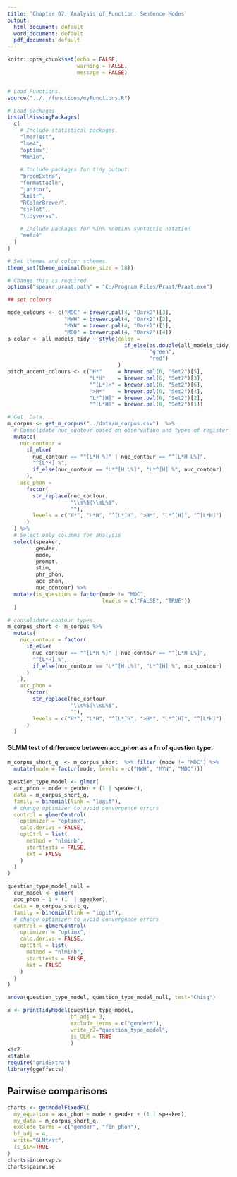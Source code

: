 ```yaml
---
title: 'Chapter 07: Analysis of Function: Sentence Modes'
output:
  html_document: default
  word_document: default
  pdf_document: default
---
```



```r
knitr::opts_chunk$set(echo = FALSE,
                      warning = FALSE,
                      message = FALSE)


# Load Functions.
source("../../functions/myFunctions.R") 

# Load packages.
installMissingPackages(
  c(
    # Include statistical packages.
    "lmerTest",
    "lme4",
    "optimx",
    "MuMIn",
    
    # Include packages for tidy output.
    "broomExtra",
    "formattable",
    "janitor",
    "knitr",
    "RColorBrewer",
    "sjPlot",
    "tidyverse",
    
    # Include packages for %in% %notin% syntactic notation
    "mefa4"
  )
)

# Set themes and colour schemes.
theme_set(theme_minimal(base_size = 18))

# Change this as required
options("speakr.praat.path" = "C:/Program Files/Praat/Praat.exe")

## set colours

mode_colours <- c("MDC" = brewer.pal(4, "Dark2")[3],
                  "MWH" = brewer.pal(4, "Dark2")[2],
                  "MYN" = brewer.pal(4, "Dark2")[1],
                  "MDQ" = brewer.pal(4, "Dark2")[4])
p_color <- all_models_tidy ~ style(color =
                                     if_else(as.double(all_models_tidy) < 0.05,
                                             "green",
                                             "red")
                                   )
pitch_accent_colours <- c("H*"     = brewer.pal(6, "Set2")[5],
                          "L*H"    = brewer.pal(6, "Set2")[3],
                          "^[L*]H" = brewer.pal(6, "Set2")[6],
                          ">H*"    = brewer.pal(6, "Set2")[4],
                          "L*^[H]" = brewer.pal(6, "Set2")[2],
                          "^[L*H]" = brewer.pal(6, "Set2")[1])
```


```r
# Get  Data.
m_corpus <- get_m_corpus("../data/m_corpus.csv")  %>%
  # Consolidate nuc_contour based on observation and types of register shift.
  mutate(
    nuc_contour =
      if_else(
        nuc_contour == "^[L*H %]" | nuc_contour == "^[L*H L%]",
        "^[L*H] %",
        if_else(nuc_contour == "L*^[H L%]", "L*^[H] %", nuc_contour)
      ),
    acc_phon =
      factor(
        str_replace(nuc_contour,
                    "\\s%$|\\sL%$",
                    ""),
        levels = c("H*", "L*H", "^[L*]H", ">H*", "L*^[H]", "^[L*H]")
      )
  ) %>%
  # Select only columns for analysis
  select(speaker,
         gender,
         mode,
         prompt,
         stim,
         phr_phon,
         acc_phon,
         nuc_contour) %>% 
  mutate(is_question = factor(mode != "MDC",
                              levels = c("FALSE", "TRUE"))
  )

# consolidate contour types.
m_corpus_short <- m_corpus %>%
  mutate(
    nuc_contour = factor(
      if_else(
        nuc_contour == "^[L*H %]" | nuc_contour == "^[L*H L%]",
        "^[L*H] %",
        if_else(nuc_contour == "L*^[H L%]", "L*^[H] %", nuc_contour)
      )
    ),
    acc_phon =
      factor(
        str_replace(nuc_contour,
                    "\\s%$|\\sL%$",
                    ""),
        levels = c("H*", "L*H", "^[L*]H", ">H*", "L*^[H]", "^[L*H]")
      )
  )

```

#### GLMM test of difference between acc_phon as a fn of question type.

```r
m_corpus_short_q  <- m_corpus_short  %>% filter (mode != "MDC") %>% 
  mutate(mode = factor(mode, levels = c("MWH", "MYN", "MDQ")))

question_type_model <- glmer(
  acc_phon ~ mode + gender + (1 | speaker),
  data = m_corpus_short_q,
  family = binomial(link = "logit"),
  # change optimizer to avoid convergence errors
  control = glmerControl(
    optimizer = "optimx",
    calc.derivs = FALSE,
    optCtrl = list(
      method = "nlminb",
      starttests = FALSE,
      kkt = FALSE
    )
  )
)

question_type_model_null = 
  cur_model <- glmer(
  acc_phon ~ 1 + (1  | speaker),
  data = m_corpus_short_q,
  family = binomial(link = "logit"),
  # change optimizer to avoid convergence errors
  control = glmerControl(
    optimizer = "optimx",
    calc.derivs = FALSE,
    optCtrl = list(
      method = "nlminb",
      starttests = FALSE,
      kkt = FALSE
    )
  )
)

anova(question_type_model, question_type_model_null, test="Chisq")

x <- printTidyModel(question_type_model,
                    bf_adj = 3,
                    exclude_terms = c("genderM"),
                    write_r2="question_type_model",
                    is_GLM = TRUE
                    )
x$r2
x$table
require("gridExtra")
library(ggeffects)
```

## Pairwise comparisons
```r

charts <- getModelFixedFX(
  my_equation = acc_phon ~ mode + gender + (1 | speaker),
  my_data = m_corpus_short_q,
  exclude_terms = c("gender", "fin_phon"),
  bf_adj = 4,
  write="GLMtest",
  is_GLM=TRUE
)
charts$intercepts
charts$pairwise
```
